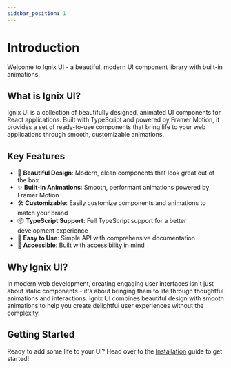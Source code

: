 ```yaml
---
sidebar_position: 1
---
```

# Introduction

Welcome to Ignix UI - a beautiful, modern UI component library with built-in animations.

## What is Ignix UI?

Ignix UI is a collection of beautifully designed, animated UI components for React applications. Built with TypeScript and powered by Framer Motion, it provides a set of ready-to-use components that bring life to your web applications through smooth, customizable animations.

## Key Features

- 🎨 **Beautiful Design**: Modern, clean components that look great out of the box
- ✨ **Built-in Animations**: Smooth, performant animations powered by Framer Motion
- 🛠️ **Customizable**: Easily customize components and animations to match your brand
- 📦 **TypeScript Support**: Full TypeScript support for a better development experience
- 🚀 **Easy to Use**: Simple API with comprehensive documentation
- 🎯 **Accessible**: Built with accessibility in mind

## Why Ignix UI?

In modern web development, creating engaging user interfaces isn't just about static components - it's about bringing them to life through thoughtful animations and interactions. Ignix UI combines beautiful design with smooth animations to help you create delightful user experiences without the complexity.

## Getting Started

Ready to add some life to your UI? Head over to the [Installation](/docs/installation) guide to get started! 